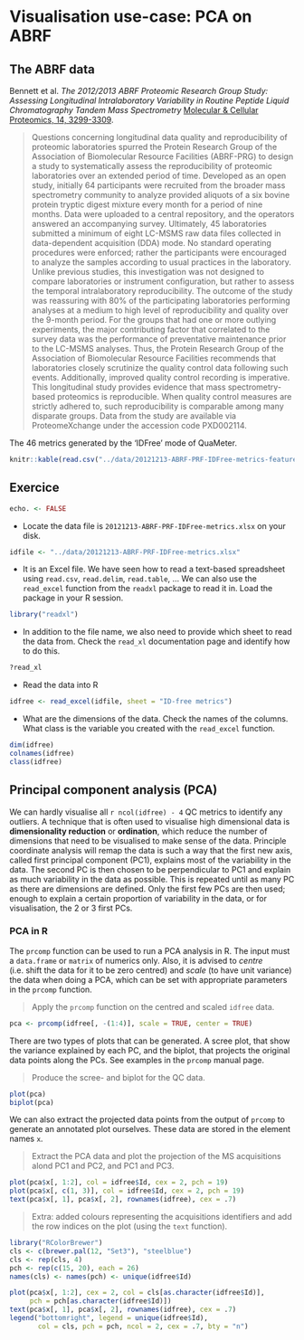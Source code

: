 # Visualisation use-case: PCA on ABRF

## The ABRF data

Bennett et al. *The 2012/2013 ABRF Proteomic Research Group Study:
Assessing Longitudinal Intralaboratory Variability in Routine Peptide
Liquid Chromatography Tandem Mass Spectrometry*
[Molecular & Cellular Proteomics, 14, 3299-3309](http://www.mcponline.org/content/14/12/3299.short).

> Questions concerning longitudinal data quality and reproducibility
> of proteomic laboratories spurred the Protein Research Group of the
> Association of Biomolecular Resource Facilities (ABRF-PRG) to design
> a study to systematically assess the reproducibility of proteomic
> laboratories over an extended period of time. Developed as an open
> study, initially 64 participants were recruited from the broader
> mass spectrometry community to analyze provided aliquots of a six
> bovine protein tryptic digest mixture every month for a period of
> nine months. Data were uploaded to a central repository, and the
> operators answered an accompanying survey. Ultimately, 45
> laboratories submitted a minimum of eight LC-MSMS raw data files
> collected in data-dependent acquisition (DDA) mode. No standard
> operating procedures were enforced; rather the participants were
> encouraged to analyze the samples according to usual practices in
> the laboratory. Unlike previous studies, this investigation was not
> designed to compare laboratories or instrument configuration, but
> rather to assess the temporal intralaboratory reproducibility. The
> outcome of the study was reassuring with 80% of the participating
> laboratories performing analyses at a medium to high level of
> reproducibility and quality over the 9-month period. For the groups
> that had one or more outlying experiments, the major contributing
> factor that correlated to the survey data was the performance of
> preventative maintenance prior to the LC-MSMS analyses. Thus, the
> Protein Research Group of the Association of Biomolecular Resource
> Facilities recommends that laboratories closely scrutinize the
> quality control data following such events. Additionally, improved
> quality control recording is imperative. This longitudinal study
> provides evidence that mass spectrometry-based proteomics is
> reproducible. When quality control measures are strictly adhered to,
> such reproducibility is comparable among many disparate groups. Data
> from the study are available via ProteomeXchange under the accession
> code PXD002114.

The 46 metrics generated by the 'IDFree' mode of QuaMeter.

```r
knitr::kable(read.csv("../data/20121213-ABRF-PRF-IDFree-metrics-feature-vars.csv"))
```

## Exercice

```r
echo. <- FALSE
```

* Locate the data file is `20121213-ABRF-PRF-IDFree-metrics.xlsx` on your disk.

```r
idfile <- "../data/20121213-ABRF-PRF-IDFree-metrics.xlsx"
```

* It is an Excel file. We have seen how to read a text-based
  spreadsheet using `read.csv`, `read.delim`, `read.table`, ...  We
  can also use the `read_excel` function from the `readxl` package to
  read it in. Load the package in your R session.

```r
library("readxl")
```
* In addition to the file name, we also need to provide which sheet to
  read the data from. Check the `read_xl` documentation page and
  identify how to do this.

```r
?read_xl
```
* Read the data into R

```r
idfree <- read_excel(idfile, sheet = "ID-free metrics")
```

* What are the dimensions of the data. Check the names of the
  columns. What class is the variable you created with the
  `read_excel` function.

```r
dim(idfree)
colnames(idfree)
class(idfree)
```

## Principal component analysis (PCA)

We can hardly visualise all `r ncol(idfree) - 4` QC metrics to
identify any outliers. A technique that is often used to visualise
high dimensional data is **dimensionality reduction** or
**ordination**, which reduce the number of dimensions that need to be
visualised to make sense of the data. Principle coordinate analysis
will remap the data is such a way that the first new axis, called
first principal component (PC1), explains most of the variability in
the data. The second PC is then chosen to be perpendicular to PC1 and
explain as much variability in the data as possible. This is repeated
until as many PC as there are dimensions are defined. Only the first
few PCs are then used; enough to explain a certain proportion of
variability in the data, or for visualisation, the 2 or 3 first PCs.

### PCA in R

The `prcomp` function can be used to run a PCA analysis in R. The
input must a `data.frame` or `matrix` of numerics only. Also, it is
advised to *centre* (i.e. shift the data for it to be zero centred)
and *scale* (to have unit variance) the data when doing a PCA, which
can be set with appropriate parameters in the `prcomp` function.

> Apply the `prcomp` function on the centred and scaled `idfree` data.

```r
pca <- prcomp(idfree[, -(1:4)], scale = TRUE, center = TRUE)
```

There are two types of plots that can be generated. A scree plot, that
show the variance explained by each PC, and the biplot, that projects
the original data points along the PCs. See examples in the `prcomp`
manual page.

> Produce the scree- and biplot for the QC data.

```r
plot(pca)
biplot(pca)
```

We can also extract the projected data points from the output of
`prcomp` to generate an annotated plot ourselves. These data are
stored in the element names `x`. 

> Extract the PCA data and plot the projection of the MS acquisitions
> alond PC1 and PC2, and PC1 and PC3. 

```r
plot(pca$x[, 1:2], col = idfree$Id, cex = 2, pch = 19)
plot(pca$x[, c(1, 3)], col = idfree$Id, cex = 2, pch = 19)
text(pca$x[, 1], pca$x[, 2], rownames(idfree), cex = .7)
```

> Extra: added colours representing the acquisitions identifiers and
> add the row indices on the plot (using the `text` function).

```r
library("RColorBrewer")
cls <- c(brewer.pal(12, "Set3"), "steelblue")
cls <- rep(cls, 4)
pch <- rep(c(15, 20), each = 26)
names(cls) <- names(pch) <- unique(idfree$Id)

plot(pca$x[, 1:2], cex = 2, col = cls[as.character(idfree$Id)],
     pch = pch[as.character(idfree$Id)])
text(pca$x[, 1], pca$x[, 2], rownames(idfree), cex = .7)
legend("bottomright", legend = unique(idfree$Id),
       col = cls, pch = pch, ncol = 2, cex = .7, bty = "n")
```
